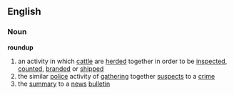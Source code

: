 ==English==
===Noun===
'''roundup'''
# an activity in which [[cattle]] are [[herded]] together in order to be [[inspected]], [[counted]], [[branded]] or [[shipped]]
# the similar [[police]] activity of [[gathering]] together [[suspect]]s to a [[crime]]
# the [[summary]] to a [[news]] [[bulletin]]